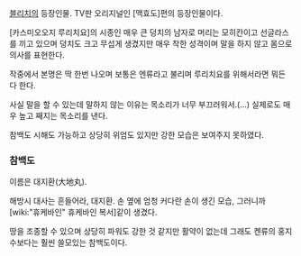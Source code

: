 [[블리치]]의 등장인물. TV판 오리지널인 [맥효도]편의 등장인물이다.

[카스미오오지 루리치요]의 시종인 매우 큰 덩치의 남자로 머리는 모히칸이고 선글라스를 끼고 있으며 덩치도 크고 무섭게 생겼지만 매우 착한 성격이며 말을 하지 않고 몸으로 의사를 표현한다.

작중에서 본명은 딱 한번 나오며 보통은 엔류라고 불리며 루리치요를 위해서라면 뭐든 다 한다.

사실 말을 할 수 있는데 말하지 않는 이유는 목소리가 너무 부끄러워서.(…) 실제로도 매우 높고 째지는 목소리를 낸다.

참백도 시해도 가능하고 상당히 위엄도 있지만 강한 모습은 보여주지 못하였다.

=== 참백도 ===
이름은 대지환(大地丸). 

해방시 대사는 흔들어라, 대지환. 손 옆에 엄청 커다란 손이 생긴 모습, 그러니까 [wiki:"휴케바인" 휴케바인 복서]같이 생겼다. 

땅을 조종할 수 있으며 상당히 파워도 강한 것 같지만 활약이 없는데 그래도 켄류의 홍지수보다는 훨씬 쓸모있는 참백도이다.
